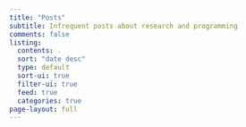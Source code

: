 ```yaml
---
title: "Posts"
subtitle: Infrequent posts about research and programming
comments: false
listing:
  contents: .
  sort: "date desc"
  type: default
  sort-ui: true
  filter-ui: true
  feed: true
  categories: true
page-layout: full
---
```

